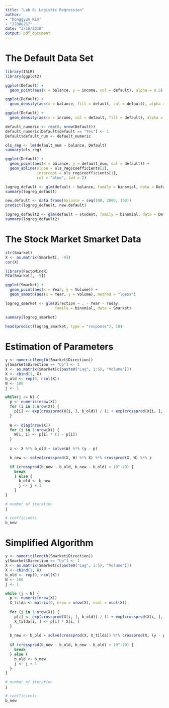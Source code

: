 ```yaml
---
title: "Lab 8: Logistic Regression"
author: 
- "Donggyun Kim"
- "27008257"
date: "3/16/2018"
output: pdf_document
---
```


# The Default Data Set
```r
library(ISLR)
library(ggplot2)

ggplot(Default) +
  geom_point(aes(x = balance, y = income, col = default), alpha = 0.5)

ggplot(Default) + 
  geom_density(aes(x = balance, fill = default, col = default), alpha = 0.5)

ggplot(Default) +
  geom_density(aes(x = income, col = default, fill = default), alpha = 0.5)

default_numeric <- rep(0, nrow(Default))
default_numeric[Default$default == "Yes"] <- 1
Default$default_num <- default_numeric

ols_reg <- lm(default_num ~ balance, Default)
summary(ols_reg)

ggplot(Default) +
  geom_point(aes(x = balance, y = default_num, col = default)) +
  geom_abline(slope = ols_reg$coefficients[2], 
              intercept = ols_reg$coefficients[1],
              col = "blue", lwd = 2)

logreg_default <- glm(default ~ balance, family = binomial, data = Default)
summary(logreg_default)

new.default <- data.frame(balance = seq(100, 2000, 100))
predict(logreg_default, new.default)

logreg_default2 <- glm(default ~ student, family = binomial, data = Default)
summary(logreg_default2)
```

# The Stock Market Smarket Data
```r
str(Smarket)
X <- as.matrix(Smarket[, -9])
cor(X)

library(FactoMineR)
PCA(Smarket[, -9])

ggplot(Smarket) +
  geom_point(aes(x = Year, y = Volume)) +
  geom_smooth(aes(x = Year, y = Volume), method = "loess")

logreg_smarket <- glm(Direction ~ . - Year - Today, 
                      family = binomial, data = Smarket)

summary(logreg_smarket)

head(predict(logreg_smarket, type = "response"), 10)
```

# Estimation of Parameters
```r
y <- numeric(length(Smarket$Direction))
y[Smarket$Direction == "Up"] <- 1
X <- as.matrix(Smarket[c(paste0("Lag", 1:5), "Volume")])
X <- cbind(1, X)
b_old <- rep(0, ncol(X))
N <- 100
j <- 1

while(j <= N) {
  p <- numeric(nrow(X))
  for (i in 1:nrow(X)) {
    p[i] <- exp(crossprod(X[i, ], b_old)) / (1 + exp(crossprod(X[i, ], b_old)))
  }
  
  W <- diag(nrow(X))
  for (i in 1:nrow(X)) {
    W[i, i] <- p[i] * (1 - p[i])
  }
  
  z <- X %*% b_old + solve(W) %*% (y - p)

  b_new <- solve(crossprod(X, W) %*% X) %*% crossprod(X, W) %*% z

  if (crossprod(b_new - b_old, b_new - b_old) < 10^-20) {
    break
    } else {
      b_old <- b_new
      j <- j + 1
    }
}

# number of iteration
j

# coefficients
b_new
```

# Simplified Algorithm
```r
y <- numeric(length(Smarket$Direction))
y[Smarket$Direction == "Up"] <- 1
X <- as.matrix(Smarket[c(paste0("Lag", 1:5), "Volume")])
X <- cbind(1, X)
b_old <- rep(0, ncol(X))
N <- 100
j <- 1

while (j < N) {
  p <- numeric(nrow(X))
  X_tilda <- matrix(0, nrow = nrow(X), ncol = ncol(X))
  
  for (i in 1:nrow(X)) {
    p[i] <- exp(crossprod(X[i, ], b_old)) / (1 + exp(crossprod(X[i, ], b_old)))
    X_tilda[i, ] <- p[i] * X[i, ]
  }
  
  b_new <- b_old + solve(crossprod(X, X_tilda)) %*% crossprod(X, (y - p))
  
  if (crossprod(b_new - b_old, b_new - b_old) < 10^-20) {
    break
  } else {
    b_old <- b_new
    j <- j + 1
  }
}

# number of iteration
j

# coefficients
b_new
```